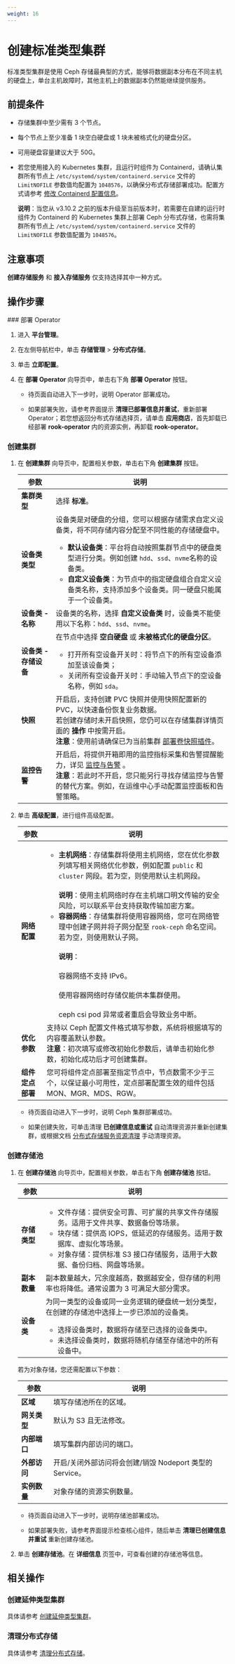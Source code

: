 ```yaml
---
weight: 16
---
```


# 创建标准类型集群

标准类型集群是使用 Ceph 存储最典型的方式，能够将数据副本分布在不同主机的硬盘上，单台主机故障时，其他主机上的数据副本仍然能继续提供服务。

## 前提条件

* 存储集群中至少需有 3 个节点。

* 每个节点上至少准备 1 块空白硬盘或 1 块未被格式化的硬盘分区。

* 可用硬盘容量建议大于 50G。

* 若您使用接入的 Kubernetes 集群，且运行时组件为 Containerd，请确认集群所有节点上 `/etc/systemd/system/containerd.service` 文件的  `LimitNOFILE` 参数值均配置为 `1048576`，以确保分布式存储部署成功。配置方式请参考 [修改 Containerd 配置信息]()。

  **说明**：当您从 v3.10.2 之前的版本升级至当前版本时，若需要在自建的运行时组件为 Containerd 的 Kubernetes 集群上部署 Ceph 分布式存储，也需将集群所有节点上 `/etc/systemd/system/containerd.service` 文件的 `LimitNOFILE` 参数值配置为 `1048576`。

## 注意事项

**创建存储服务** 和 **接入存储服务** 仅支持选择其中一种方式。

## 操作步骤

<Steps>
### 部署 Operator

1. 进入 **平台管理**。

1. 在左侧导航栏中，单击 **存储管理** > **分布式存储**。

3. 单击 **立即配置**。

3.  在 **部署 Operator** 向导页中，单击右下角 **部署 Operator** 按钮。  
      
    *   待页面自动进入下一步时，说明 Operator 部署成功。        
        
    *   如果部署失败，请参考界面提示 **清理已部署信息并重试**，重新部署 Operator；若您想返回分布式存储选择页，请单击 **应用商店**，首先卸载已经部署 **rook-operator** 内的资源实例，再卸载 **rook-operator**。

### 创建集群


1.  在 **创建集群** 向导页中，配置相关参数，单击右下角 **创建集群** 按钮。  

    |参数| 说明                                                         |
    | ---------------- | ------------------------------------------------------------ |
    |**集群类型**|选择 **标准**。|
    | **设备类类型** |设备类是对硬盘的分组，您可以根据存储需求自定义设备类，将不同存储内容分配至不同性能的存储硬盘中。<ul><li>**默认设备类**：平台将自动按照集群节点中的硬盘类型进行分类。例如创建 `hdd`、`ssd`、`nvme`名称的设备类。</li><li>**自定义设备类**：为节点中的指定硬盘组合自定义设备类名称，支持添加多个设备类。同一硬盘只能属于一个设备类。</li></ul> |
    | **设备类 - 名称** | 设备类的名称，选择 **自定义设备类** 时，设备类不能使用以下名称：`hdd`、`ssd`、`nvme`。 |
    | **设备类 - 存储设备** | 在节点中选择 **空白硬盘** 或 **未被格式化的硬盘分区**。<ul><li>打开所有空设备开关时：将节点下的所有空设备添加至该设备类；</li><li>关闭所有空设备开关时：手动输入节点下的空设备名称，例如 `sda`。</li></ul> |
    | **快照** | 开启后，支持创建 PVC 快照并使用快照配置新的 PVC，以快速备份恢复业务数据。<br/>若创建存储时未开启快照，您仍可以在存储集群详情页面的 **操作** 中按需开启。<br/>**注意**：使用前请确保已为当前集群 [部署卷快照插件](/configure/storage/functions/snapshot_con.mdx)。|  
    | **监控告警** | 开启后，将提供开箱即用的监控指标采集和告警提醒能力，详见 [监控与告警](../functions/monitor.mdx) 。 <br/>**注意**：若此时不开启，您只能另行寻找存储监控与告警的替代方案。例如，在运维中心手动配置监控面板和告警策略。|

4. 单击 **高级配置**，进行组件高级配置。

    |参数| 说明                                                         |
    | ---------------- | ------------------------------------------------------------ |
    | **网络配置** | <ul><li>**主机网络**：存储集群将使用主机网络，您在优化参数列填写相关网络优化参数，例如配置 `public` 和 `cluster` 网段。若为空，则使用默认主机网段。<br></br>**说明**：使用主机网络时存在主机端口明文传输的安全风险，可以联系平台支持获取传输加密方案。</li><li>**容器网络**：存储集群将使用容器网络，您可在网络管理中创建子网并将子网分配至 `rook-ceph` 命名空间。若为空，则使用默认子网。<br></br>**说明**：<br></br>容器网络不支持 IPv6。<br></br>使用容器网络时存储仅能供本集群使用。<br></br>ceph csi pod 异常或者重启会导致业务中断。</li></ul> |
    | **优化参数** | 支持以 Ceph 配置文件格式填写参数，系统将根据填写的内容覆盖默认参数。<br/>**注意**：初次填写或修改初始化参数后，请单击初始化参数，初始化成功后才可创建集群。|
    | **组件定点部署** | 您可将组件定点部署至指定节点中，节点数需不少于三个，以保证最小可用性，定点部署配置生效的组件包括 MON、MGR、MDS、RGW。|

     * 待页面自动进入下一步时，说明 Ceph 集群部署成功。
     
     * 如果创建失败，可单击清理 **已创建信息或重试** 自动清理资源并重新创建集群，或根据文档 [分布式存储服务资源清理](../how_to/clean_ceph.mdx) 手动清理资源。

### 创建存储池

1.  在 **创建存储池** 向导页中，配置相关参数，单击右下角 **创建存储池** 按钮。  

    |参数| 说明                                                         |
    | ------------ | ------------------------------------------------------------ |
    | **存储类型** | <ul><li>文件存储：提供安全可靠、可扩展的共享文件存储服务。适用于文件共享、数据备份等场景。</li><li> 块存储：提供高 IOPS，低延迟的存储服务。适用于数据库、虚拟化等场景。</li><li> 对象存储：提供标准 S3 接口存储服务，适用于大数据、备份归档、网盘等场景。 </li></ul>|
    | **副本数量** | 副本数量越大，冗余度越高，数据越安全，但存储的利用率也将降低。通常设置为 3 可满足大部分需求。|
    | **设备类** | 为同一类型的设备或同一业务逻辑的硬盘统一划分类型，在创建的存储池中选择上一步已添加的设备类。<ul><li>选择设备类时，数据将存储至已选择的设备类中。</li><li>未选择设备类时，数据将随机存储至存储池中的所有设备中。</li></ul>|
    
    若为对象存储，您还需配置以下参数：
    
    |参数| 说明                                                         |
    | ------------ | ------------------------------------------------------------ |
    | **区域** | 填写存储池所在的区域。 |
    | **网关类型** | 默认为 S3 且无法修改。 |
    | **内部端口** | 填写集群内部访问的端口。 |
    | **外部访问** | 开启/关闭外部访问将会创建/销毁 Nodeport 类型的 Service。 |
    | **实例数量** | 对象存储的资源实例数量。|

    *   待页面自动进入下一步时，说明存储池部署成功。        
        
    *   如果部署失败，请参考界面提示检查核心组件，随后单击 **清理已创建信息并重试** 重新创建存储池。


2. 单击 **创建存储池**。在 **详细信息** 页签中，可查看创建的存储池等信息。

</Steps>

## 相关操作

### 创建延伸类型集群

具体请参考 [创建延伸类型集群](./create_service_extend.mdx)。

### 清理分布式存储

具体请参考 [清理分布式存储](../how_to/clean_ceph.mdx)。
